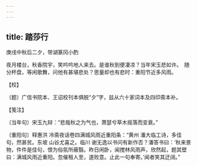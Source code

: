 ```yaml
---
---
---
```

title: 踏莎行
---



庚戌中秋后二夕，带湖篆冈小酌





夜月楼台，秋香院宇，笑吟吟地人来去。是谁秋到便凄凉？当年宋玉悲如许。　随分杯盘，等闲歌舞，问他有甚堪悲处？思量却也有悲时：重阳节近多风雨。





【校】


〔题〕广信书院本、王诏校刊本俱脱“夕”字，兹从六十家词本及四印斋本补。





【笺注】


〔当年句〕宋玉九辩：“悲哉秋之为气也，萧瑟兮草木摇落而变衰。”

〔重阳句〕释惠洪 冷斋夜话卷四满城风雨近重阳条：“黄州 潘大临工诗，多佳句，然甚贫。东坡 山谷尤喜之。临川 谢无逸以书问有新作否？潘答书曰：‘秋来景物，件件是佳句，恨为俗氛所蔽翳。昨日闲卧，闻搅林风雨声，欣然起，题其壁曰：满城风雨近重阳。忽催租人至，遂败意。止此一句奉寄。’闻者笑其迂阔。”